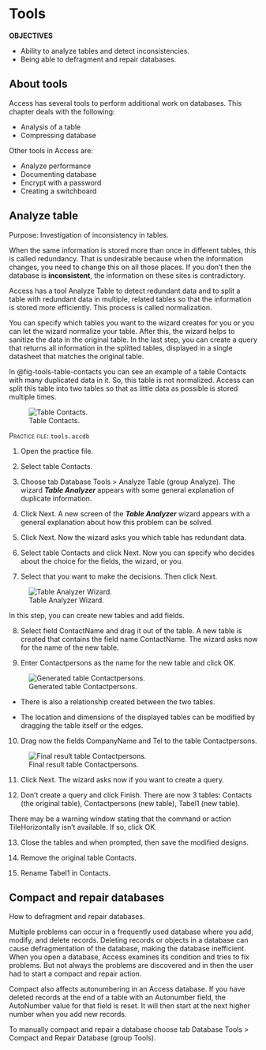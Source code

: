 # Tools {#sec-tools}

::: callout
**OBJECTIVES**

-   Ability to analyze tables and detect inconsistencies.
-   Being able to defragment and repair databases.
:::

## About tools {#sec-tools-about}

Access has several tools to perform additional work on databases. This chapter deals with the following:

-   Analysis of a table
-   Compressing database

Other tools in Access are:

-   Analyze performance
-   Documenting database
-   Encrypt with a password
-   Creating a switchboard

## Analyze table {#sec-analyse-tables}

Purpose: Investigation of inconsistency in tables.

When the same information is stored more than once in different tables, this is called redundancy. That is undesirable because when the information changes, you need to change this on all those places. If you don't then the database is **inconsistent**, the information on these sites is contradictory.

Access has a tool [Analyze Table]{.uicontrol} to detect redundant data and to split a table with redundant data in multiple, related tables so that the information is stored more efficiently. This process is called normalization.

You can specify which tables you want to the wizard creates for you or you can let the wizard normalize your table. After this, the wizard helps to sanitize the data in the original table. In the last step, you can create a query that returns all information in the splitted tables, displayed in a single datasheet that matches the original table.

In @fig-tools-table-contacts you can see an example of a table [Contacts]{.varname} with many duplicated data in it. So, this table is not normalized. Access can split this table into two tables so that as little data as possible is stored multiple times.

![Table Contacts.](images/tools/table-contacts.png){#fig-tools-table-contacts}

::: {#prp-tools-analyze}
[Practice file]{.smallcaps}: `tools.accdb`

1.  Open the practice file.

2.  Select table [Contacts]{.varname}.

3.  Choose [tab Database Tools \> Analyze Table (group Analyze)]{.uicontrol}. The wizard ***Table Analyzer*** appears with some general explanation of duplicate information.

4.  Click [Next]{.uicontrol}. A new screen of the ***Table Analyzer*** wizard appears with a general explanation about how this problem can be solved.

5.  Click [Next]{.uicontrol}. Now the wizard asks you which table has redundant data.

6.  Select table [Contacts]{.varname} and click [Next]{.uicontrol}. Now you can specify who decides about the choice for the fields, the wizard, or you.

7.  Select that you want to make the decisions. Then click [Next]{.uicontrol}.

![Table Analyzer Wizard.](images/tools/table-analyzer-wizard.png){#fig-table-analyzer-wizard}

::: callout-note
In this step, you can create new tables and add fields.
:::

8.  Select field [ContactName]{.varname} and drag it out of the table. A new table is created that contains the field name [ContactName]{.varname}. The wizard asks now for the name of the new table.

9.  Enter [Contactpersons]{.varname} as the name for the new table and click [OK]{.uicontrol}.

![Generated table Contactpersons.](images/tools/table-generated.png){#fig-table-generated}

::: callout-note
-   There is also a relationship created between the two tables.

-   The location and dimensions of the displayed tables can be modified by dragging the table itself or the edges.
:::

10. Drag now the fields [CompanyName]{.varname} and [Tel]{.varname} to the table [Contactpersons]{.varname}.

![Final result table Contactpersons.](images/tools/tables-splitted.png){#fig-tables-splitted}

11. Click [Next]{.uicontrol}. The wizard asks now if you want to create a query.

12. Don't create a query and click [Finish]{.uicontrol}. There are now 3 tables: [Contacts]{.varname} (the original table), [Contactpersons]{.varname} (new table), [Tabel1]{.varname} (new table).

::: callout-warning
There may be a warning window stating that the command or action [TileHorizontally]{.uicontrol} isn't available. If so, click [OK]{.uicontrol}.
:::

13. Close the tables and when prompted, then save the modified designs.

14. Remove the original table [Contacts]{.varname}.

15. Rename [Tabel1]{.varname} in [Contacts]{.varname}.
:::

## Compact and repair databases {#sec-compact-repair}

How to defragment and repair databases.

Multiple problems can occur in a frequently used database where you add, modify, and delete records. Deleting records or objects in a database can cause defragmentation of the database, making the database inefficient. When you open a database, Access examines its condition and tries to fix problems. But not always the problems are discovered and in then the user had to start a compact and repair action.

Compact also affects autonumbering in an Access database. If you have deleted records at the end of a table with an Autonumber field, the AutoNumber value for that field is reset. It will then start at the next higher number when you add new records.

To manually compact and repair a database choose [tab Database Tools \> Compact and Repair Database (group Tools)]{.uicontrol}.
